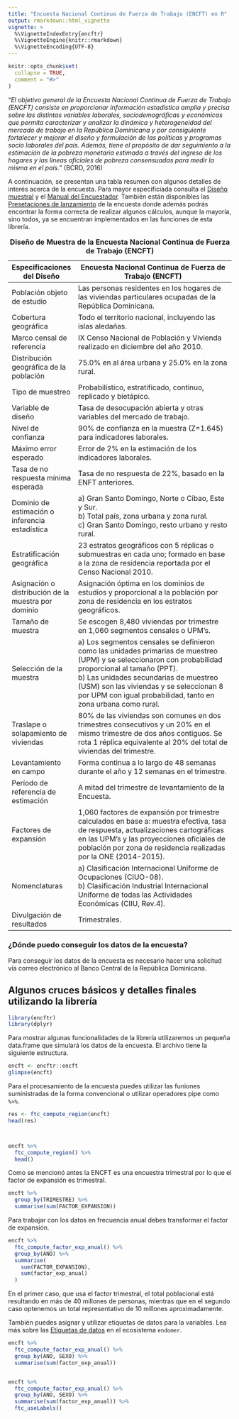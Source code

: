 ```yaml
---
title: "Encuesta Nacional Continua de Fuerza de Trabajo (ENCFT) en R"
output: rmarkdown::html_vignette
vignette: >
  %\VignetteIndexEntry{encftr}
  %\VignetteEngine{knitr::rmarkdown}
  %\VignetteEncoding{UTF-8}
---
```


```r
knitr::opts_chunk$set(
  collapse = TRUE,
  comment = "#>"
)
```

"_El objetivo general de la Encuesta Nacional Continua de Fuerza de Trabajo (ENCFT) consiste en proporcionar información estadística amplia y precisa sobre las distintas variables laborales, sociodemográficas y económicas que permita caracterizar y analizar la dinámica y heterogeneidad del mercado de trabajo en la República Dominicana y por consiguiente fortalecer y mejorar el diseño y formulación de las políticas y programas socio laborales del país. Además, tiene el propósito de dar seguimiento a la estimación de la pobreza monetaria estimada a través del ingreso de los hogares y las líneas oficiales de pobreza consensuadas para medir la misma en el país._" (BCRD, 2016)

A continuación, se presentan una tabla resumen con algunos detalles de interés acerca de la encuesta. Para mayor especificiada consulta el [Diseño muestral](https://github.com/endomer/encftr/tree/master/Files)  y el [Manual del Encuestador](https://github.com/endomer/encftr/tree/master/Files). También están disponibles las [Presetaciones de lanzamiento](https://github.com/endomer/encftr/tree/master/Files) de la encuesta donde además podrás encontrar la forma correcta de realizar algunos cálculos, aunque la mayoría, sino todos, ya se encuentran implementados en las funciones de esta librería.

|Especificaciones del Diseño					              |Encuesta Nacional Continua de Fuerza de Trabajo (ENCFT)                                                                                                   |
|---------------------------------------------------|----------------------------------------------------------------------------------------------------------------------------------------------------------|
|Población objeto de estudio					              |Las personas residentes en los hogares de las viviendas particulares ocupadas de la República Dominicana.                                                 |
|Cobertura geográfica					                      |Todo el territorio nacional, incluyendo las islas aledañas.                                                                                               |
|Marco censal de referencia					                |IX Censo Nacional de Población y Vivienda realizado en diciembre del año 2010.                                                                            |
|Distribución geográfica de la población            |75.0% en al área urbana y 25.0% en la zona rural.															                                                                           |
|Tipo de muestreo					                          |Probabilístico, estratificado, continuo, replicado y bietápico.															                                                             |
|Variable de diseño					                        |Tasa de desocupación abierta y otras variables del mercado de trabajo.      														                                                   |
|Nivel de confianza					                        |90% de confianza en la muestra (Z=1.645) para indicadores laborales.															                                                         |
|Máximo error esperado					                    |Error de 2% en la estimación de los indicadores laborales.															                                                                   |
|Tasa de no respuesta mínima esperada		            |Tasa de no respuesta de 22%, basado en la ENFT anteriores.															                                                                   |
|Dominio de estimación o inferencia estadística			|a) Gran Santo Domingo, Norte o Cibao, Este y Sur.	<br/>	b) Total país, zona urbana y zona rural. <br/> c) Gran Santo Domingo, resto urbano y resto rural.|											
|Estratificación geográfica					                |23 estratos geográficos con 5 réplicas o submuestras en cada uno; formado en base a la zona de residencia reportada por el Censo Nacional 2010.					 |
|Asignación o distribución de la muestra por dominio|Asignación óptima en los dominios de estudios y proporcional a la población por zona de residencia en los estratos geográficos.                           |
|Tamaño de muestra					                        |Se escogen 8,480 viviendas por trimestre en 1,060 segmentos censales o UPM's.															                                               |
|Selección de la muestra                            | a) Los segmentos censales se definieron como las unidades primarias de muestreo (UPM) y se seleccionaron con probabilidad proporcional al tamaño (PPT). <br/> b) Las unidades secundarias de muestreo (USM) son las viviendas y se seleccionan 8 por UPM con igual probabilidad, tanto en zona urbana como rural.|
|Traslape o solapamiento de viviendas					      |80% de las viviendas son comunes en dos trimestres consecutivos y un 20% en el mismo trimestre de dos años contiguos. Se rota 1 réplica equivalente al 20% del total de viviendas del trimestre.	|
|Levantamiento en campo					                    |Forma continua a lo largo de 48 semanas durante el año y 12 semanas en el trimestre.|
|Período de referencia de estimación					      |A mitad del trimestre de levantamiento de la Encuesta.	|
|Factores de expansión					                    |1,060 factores de expansión por trimestre calculados en base a: muestra efectiva, tasa de respuesta, actualizaciones cartográficas en las UPM’s y las proyecciones oficiales de población por zona de residencia realizadas por la ONE (2014-2015).|
|Nomenclaturas					                            |a) Clasificación Internacional Uniforme de Ocupaciones (CIUO-08).	<br/>	b) Clasificación Industrial Internacional Uniforme de todas las Actividades Económicas (CIIU, Rev.4).	|
|Divulgación de resultados					                |Trimestrales.|
Table: **Diseño de Muestra de la Encuesta Nacional Continua de Fuerza de Trabajo (ENCFT)**

### ¿Dónde puedo conseguir los datos de la encuesta? {-}

Para conseguir los datos de la encuesta es necesario hacer una solicitud vía correo electrónico al Banco Central de la República Dominicana.

## Algunos cruces básicos y detalles finales utilizando la librería

```r
library(encftr)
library(dplyr)
```

Para mostrar algunas funcionalidades de la librería utilizaremos un pequeña data.frame que simulará los datos de la encuesta. El archivo tiene la siguiente estructura.
```r
encft <- encftr::encft
glimpse(encft)
```


Para el procesamiento de la encuesta puedes utilizar las funiones suministradas de la forma convencional o utilizar operadores pipe como ` %>%`.
```r
res <- ftc_compute_region(encft)
head(res)



encft %>% 
  ftc_compute_region() %>% 
  head()
```

Como se mencionó antes la ENCFT es una encuestra trimestral por lo que el factor de expansión<!-- ^[Si quieres leer sobre como trabajar con datos de encuesta en R. Lee la siguiente publicación: []()] --> es trimestral.
```r
encft %>% 
  group_by(TRIMESTRE) %>% 
  summarise(sum(FACTOR_EXPANSION))
```

Para trabajar con los datos en frecuencia anual debes transformar el factor de expansión.
```r
encft %>% 
  ftc_compute_factor_exp_anual() %>% 
  group_by(ANO) %>% 
  summarise(
    sum(FACTOR_EXPANSION),
    sum(factor_exp_anual)
  )
```

En el primer caso, que usa el factor trimestral, el total poblacional está resultando en más de 40 millones de personas, mientras que en el segundo caso optenemos un total representativo de 10 millones aproximadamente.

También puedes asignar y utilizar etiquetas de datos para la variables. Lea más sobre las [Etiquetas de datos](https://endomer.github.io/endomer/articles/labels.html) en el ecosistema `endomer`.
```r
encft %>% 
  ftc_compute_factor_exp_anual() %>% 
  group_by(ANO, SEXO) %>% 
  summarise(sum(factor_exp_anual))


encft %>% 
  ftc_compute_factor_exp_anual() %>% 
  group_by(ANO, SEXO) %>% 
  summarise(sum(factor_exp_anual)) %>% 
  ftc_useLabels()
```
